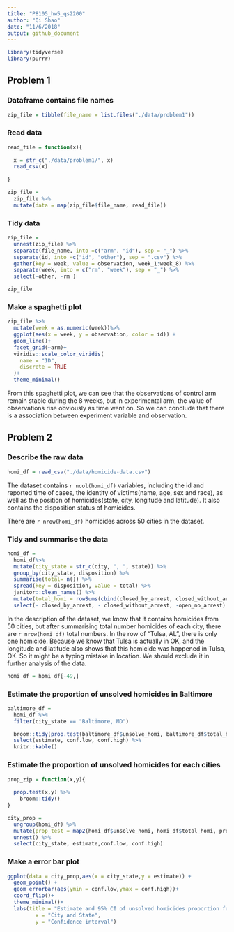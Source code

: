 ```yaml
---
title: "P8105_hw5_qs2200"
author: "Qi Shao"
date: "11/6/2018"
output: github_document
---
```


```r
library(tidyverse)
library(purrr)
```

## Problem 1

### Dataframe contains file names
```r
zip_file = tibble(file_name = list.files("./data/problem1"))
```

### Read data
```r
read_file = function(x){
  
  x = str_c("./data/problem1/", x)
  read_csv(x)
  
}

zip_file = 
  zip_file %>%
  mutate(data = map(zip_file$file_name, read_file))
```

### Tidy data
```r
zip_file = 
  unnest(zip_file) %>%
  separate(file_name, into =c("arm", "id"), sep = "_") %>%
  separate(id, into =c("id", "other"), sep = ".csv") %>%
  gather(key = week, value = observation, week_1:week_8) %>%
  separate(week, into = c("rm", "week"), sep = "_") %>%
  select(-other, -rm )

zip_file
```

### Make a spaghetti plot
```r
zip_file %>%
  mutate(week = as.numeric(week))%>%
  ggplot(aes(x = week, y = observation, color = id)) +
  geom_line()+
  facet_grid(~arm)+
  viridis::scale_color_viridis(
    name = "ID", 
    discrete = TRUE
  )+
  theme_minimal() 
```

From this spaghetti plot, we can see that the observations of control arm remain stable during the 8 weeks, but in experimental arm, the value of observations rise obviously as time went on. So we can conclude that there is a association between experiment variable and observation.

## Problem 2

### Describe the raw data
```r
homi_df = read_csv("./data/homicide-data.csv") 
```

The dataset contains `r ncol(homi_df)` variables, including the id and reported time of cases, the identity of victims(name, age, sex and race), as well as the position of homicides(state, city, longitude and latitude). It also contains the disposition status of homicides.

There are `r nrow(homi_df)` homicides across 50 cities in the dataset.

### Tidy and summarise the data
```r
homi_df = 
  homi_df%>%
  mutate(city_state = str_c(city, ", ", state)) %>%
  group_by(city_state, disposition) %>%
  summarise(total= n()) %>%
  spread(key = disposition, value = total) %>%
  janitor::clean_names() %>%
  mutate(total_homi = rowSums(cbind(closed_by_arrest, closed_without_arrest, open_no_arrest), na.rm = T), unsolve_homi = rowSums(cbind(closed_without_arrest, open_no_arrest), na.rm = T)) %>%
  select(- closed_by_arrest, - closed_without_arrest, -open_no_arrest)
```

In the description of the dataset, we know that it contains homicides from 50 cities, but after summarising total number homicides of each city, there are `r nrow(homi_df)` total numbers. In the row of "Tulsa, AL", there is only one homicide. Because we know that Tulsa is actually in OK, and the longitude and latitude also shows that this homicide was happened in Tulsa, OK. So it might be a typing mistake in location. We should exclude it in further analysis of the data.

```r
homi_df = homi_df[-49,]
```
### Estimate the proportion of unsolved homicides in Baltimore
```r
baltimore_df = 
  homi_df %>%
  filter(city_state == "Baltimore, MD")

  broom::tidy(prop.test(baltimore_df$unsolve_homi, baltimore_df$total_homi)) %>%
  select(estimate, conf.low, conf.high) %>%
  knitr::kable()
```

### Estimate the proportion of unsolved homicides for each cities
```r
prop_zip = function(x,y){
  
  prop.test(x,y) %>%
    broom::tidy()
}

city_prop =
  ungroup(homi_df) %>%
  mutate(prop_test = map2(homi_df$unsolve_homi, homi_df$total_homi, prop_zip))%>%
  unnest() %>%
  select(city_state, estimate,conf.low, conf.high)
```

### Make a error bar plot
```r
ggplot(data = city_prop,aes(x = city_state,y = estimate)) + 
  geom_point() +
  geom_errorbar(aes(ymin = conf.low,ymax = conf.high))+
  coord_flip()+
  theme_minimal()+
  labs(title = "Estimate and 95% CI of unsolved homicides proportion for each city", 
         x = "City and State", 
         y = "Confidence interval") 
```
